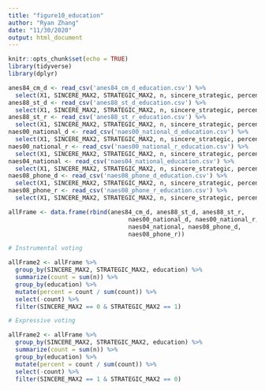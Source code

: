 ```yaml
---
title: "figure10_education"
author: "Ryan Zhang"
date: "11/30/2020"
output: html_document
---
```


```r
knitr::opts_chunk$set(echo = TRUE)
library(tidyverse)
library(dplyr)
```

```r

anes84_cm_d <- read_csv('anes84_cm_d_education.csv') %>%
  select(X1, SINCERE_MAX2, STRATEGIC_MAX2, n, sincere_strategic, percent, df, education)
anes88_st_d <- read_csv('anes88_st_d_education.csv') %>%
  select(X1, SINCERE_MAX2, STRATEGIC_MAX2, n, sincere_strategic, percent, df, education)
anes88_st_r <- read_csv('anes88_st_r_education.csv') %>%
  select(X1, SINCERE_MAX2, STRATEGIC_MAX2, n, sincere_strategic, percent, df, education)
naes00_national_d <- read_csv('naes00_national_d_education.csv') %>%
  select(X1, SINCERE_MAX2, STRATEGIC_MAX2, n, sincere_strategic, percent, df, education)
naes00_national_r <- read_csv('naes00_national_r_education.csv') %>%
  select(X1, SINCERE_MAX2, STRATEGIC_MAX2, n, sincere_strategic, percent, df, education)
naes04_national <- read_csv('naes04_national_education.csv') %>%
  select(X1, SINCERE_MAX2, STRATEGIC_MAX2, n, sincere_strategic, percent, df, education)
naes08_phone_d <- read_csv('naes08_phone_d_education.csv') %>%
  select(X1, SINCERE_MAX2, STRATEGIC_MAX2, n, sincere_strategic, percent, df, education)
naes08_phone_r <- read_csv('naes08_phone_r_education.csv') %>%
  select(X1, SINCERE_MAX2, STRATEGIC_MAX2, n, sincere_strategic, percent, df, education)

allFrame <- data.frame(rbind(anes84_cm_d, anes88_st_d, anes88_st_r,  
                                  naes00_national_d, naes00_national_r,
                                  naes04_national, naes08_phone_d,
                                  naes08_phone_r))

# Instrumental voting

allFrame2 <- allFrame %>%
  group_by(SINCERE_MAX2, STRATEGIC_MAX2, education) %>%
  summarize(count = sum(n)) %>%
  group_by(education) %>%
  mutate(percent = count / sum(count)) %>%
  select(-count) %>%
  filter(SINCERE_MAX2 == 0 & STRATEGIC_MAX2 == 1)

# Expressive voting

allFrame2 <- allFrame %>%
  group_by(SINCERE_MAX2, STRATEGIC_MAX2, education) %>%
  summarize(count = sum(n)) %>%
  group_by(education) %>%
  mutate(percent = count / sum(count)) %>%
  select(-count) %>%
  filter(SINCERE_MAX2 == 1 & STRATEGIC_MAX2 == 0)

```

